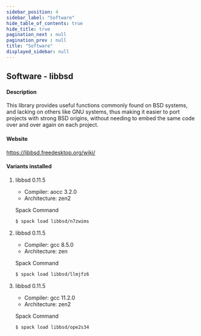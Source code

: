 ```yaml
---
sidebar_position: 4
sidebar_label: "Software"
hide_table_of_contents: true
hide_title: true
pagination_next : null
pagination_prev : null
title: "Software"
displayed_sidebar: null
---
```


## Software - libbsd


#### Description
This library provides useful functions commonly found on BSD systems, and lacking on others like GNU systems, thus making it easier to port projects with strong BSD origins, without needing to embed the same code over and over again on each project.

#### Website
https://libbsd.freedesktop.org/wiki/

#### Variants installed

1. libbsd 0.11.5

    - Compiler: aocc 3.2.0
    - Architecture: zen2

    Spack Command
    ```bash
    $ spack load libbsd/n7zwims
    ```

2. libbsd 0.11.5

    - Compiler: gcc 8.5.0
    - Architecture: zen

    Spack Command
    ```bash
    $ spack load libbsd/llmjfz6
    ```

3. libbsd 0.11.5

    - Compiler: gcc 11.2.0
    - Architecture: zen2

    Spack Command
    ```bash
    $ spack load libbsd/ope2s34
    ```
